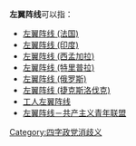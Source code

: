 '''左翼阵线'''可以指：
*[[左翼阵线_(法国)|左翼阵线 (法国)]]
*[[左翼阵线_(印度)|左翼阵线 (印度)]]
*[[左翼阵线_(西孟加拉)|左翼阵线 (西孟加拉)]]
*[[左翼阵线_(特里普拉)|左翼阵线 (特里普拉)]]
*[[左翼阵线_(俄罗斯)|左翼阵线 (俄罗斯)]]
*[[左翼阵线_(捷克斯洛伐克)|左翼阵线 (捷克斯洛伐克)]]
*[[工人左翼阵线|工人左翼阵线]]
*[[左翼阵线－共产主义青年联盟|左翼阵线－共产主义青年联盟]]

{{disambig}}
[[Category:四字政党消歧义|Category:四字政党消歧义]]